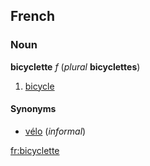 ==French==
===Noun===
'''bicyclette''' ''f'' (''plural'' '''bicyclettes''')

#[[bicycle]]

====Synonyms====
*[[vélo]] (''informal'')

[[fr:bicyclette]]